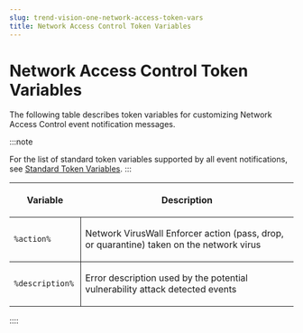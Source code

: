 ```yaml
---
slug: trend-vision-one-network-access-token-vars
title: Network Access Control Token Variables
---
```

# Network Access Control Token Variables

The following table describes token variables for customizing Network Access Control event notification messages.

:::note

For the list of standard token variables supported by all event notifications, see [Standard Token Variables](standard-token-variables.mdx).
:::

<table>
<colgroup>
<col style="width: 25%" />
<col style="width: 75%" />
</colgroup>
<thead>
<tr>
<th><p>Variable</p></th>
<th><p>Description</p></th>
</tr>
</thead>
<tbody>
<tr>
<td style="border-bottom-width: 1px; border-bottom-style: solid; border-right-width: 1px; border-right-style: solid"><p><code>%action%</code></p></td>
<td style="border-bottom-width: 1px; border-bottom-style: solid"><p>Network VirusWall Enforcer action (pass, drop, or quarantine) taken on the network virus</p></td>
</tr>
<tr>
<td style="border-right-width: 1px; border-right-style: solid"><p><code>%description%</code></p></td>
<td><p>Error description used by the potential vulnerability attack detected events</p></td>
</tr>
</tbody>
</table>
::::
